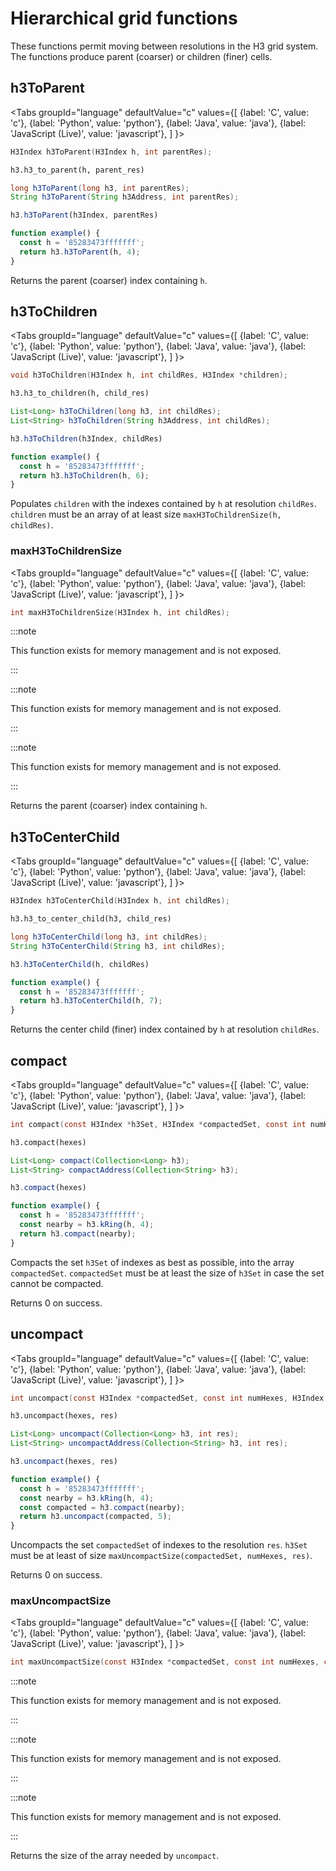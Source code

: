 # Hierarchical grid functions

These functions permit moving between resolutions in the H3 grid system. The functions produce parent (coarser) or children (finer) cells.

## h3ToParent

<Tabs
  groupId="language"
  defaultValue="c"
  values={[
    {label: 'C', value: 'c'},
    {label: 'Python', value: 'python'},
    {label: 'Java', value: 'java'},
    {label: 'JavaScript (Live)', value: 'javascript'},
  ]
}>
<TabItem value="c">

```c
H3Index h3ToParent(H3Index h, int parentRes);
```

</TabItem>
<TabItem value="python">

```py
h3.h3_to_parent(h, parent_res)
```

</TabItem>
<TabItem value="java">

```java
long h3ToParent(long h3, int parentRes);
String h3ToParent(String h3Address, int parentRes);
```

</TabItem>
<TabItem value="javascript">

```js
h3.h3ToParent(h3Index, parentRes)
```

```js live
function example() {
  const h = '85283473fffffff';
  return h3.h3ToParent(h, 4);
}
```

</TabItem>
</Tabs>

Returns the parent (coarser) index containing `h`.

## h3ToChildren

<Tabs
  groupId="language"
  defaultValue="c"
  values={[
    {label: 'C', value: 'c'},
    {label: 'Python', value: 'python'},
    {label: 'Java', value: 'java'},
    {label: 'JavaScript (Live)', value: 'javascript'},
  ]
}>
<TabItem value="c">

```c
void h3ToChildren(H3Index h, int childRes, H3Index *children);
```

</TabItem>
<TabItem value="python">

```py
h3.h3_to_children(h, child_res)
```

</TabItem>
<TabItem value="java">

```java
List<Long> h3ToChildren(long h3, int childRes);
List<String> h3ToChildren(String h3Address, int childRes);
```

</TabItem>
<TabItem value="javascript">

```js
h3.h3ToChildren(h3Index, childRes)
```

```js live
function example() {
  const h = '85283473fffffff';
  return h3.h3ToChildren(h, 6);
}
```

</TabItem>
</Tabs>

Populates `children` with the indexes contained by `h` at resolution `childRes`. `children` must be an array of at least size `maxH3ToChildrenSize(h, childRes)`.

### maxH3ToChildrenSize


<Tabs
  groupId="language"
  defaultValue="c"
  values={[
    {label: 'C', value: 'c'},
    {label: 'Python', value: 'python'},
    {label: 'Java', value: 'java'},
    {label: 'JavaScript (Live)', value: 'javascript'},
  ]
}>
<TabItem value="c">

```c
int maxH3ToChildrenSize(H3Index h, int childRes);
```

</TabItem>
<TabItem value="python">

:::note

This function exists for memory management and is not exposed.

:::

</TabItem>
<TabItem value="java">

:::note

This function exists for memory management and is not exposed.

:::

</TabItem>
<TabItem value="javascript">

:::note

This function exists for memory management and is not exposed.

:::

</TabItem>
</Tabs>

Returns the parent (coarser) index containing `h`.

## h3ToCenterChild

<Tabs
  groupId="language"
  defaultValue="c"
  values={[
    {label: 'C', value: 'c'},
    {label: 'Python', value: 'python'},
    {label: 'Java', value: 'java'},
    {label: 'JavaScript (Live)', value: 'javascript'},
  ]
}>
<TabItem value="c">

```c
H3Index h3ToCenterChild(H3Index h, int childRes);
```

</TabItem>
<TabItem value="python">

```py
h3.h3_to_center_child(h3, child_res)
```

</TabItem>
<TabItem value="java">

```java
long h3ToCenterChild(long h3, int childRes);
String h3ToCenterChild(String h3, int childRes);
```

</TabItem>
<TabItem value="javascript">

```js
h3.h3ToCenterChild(h, childRes)
```

```js live
function example() {
  const h = '85283473fffffff';
  return h3.h3ToCenterChild(h, 7);
}
```

</TabItem>
</Tabs>

Returns the center child (finer) index contained by `h` at resolution `childRes`.

## compact

<Tabs
  groupId="language"
  defaultValue="c"
  values={[
    {label: 'C', value: 'c'},
    {label: 'Python', value: 'python'},
    {label: 'Java', value: 'java'},
    {label: 'JavaScript (Live)', value: 'javascript'},
  ]
}>
<TabItem value="c">

```c
int compact(const H3Index *h3Set, H3Index *compactedSet, const int numHexes);
```

</TabItem>
<TabItem value="python">

```py
h3.compact(hexes)
```

</TabItem>
<TabItem value="java">

```java
List<Long> compact(Collection<Long> h3);
List<String> compactAddress(Collection<String> h3);
```

</TabItem>
<TabItem value="javascript">

```js
h3.compact(hexes)
```

```js live
function example() {
  const h = '85283473fffffff';
  const nearby = h3.kRing(h, 4);
  return h3.compact(nearby);
}
```

</TabItem>
</Tabs>

Compacts the set `h3Set` of indexes as best as possible, into the array `compactedSet`. `compactedSet` must be at least the size of `h3Set` in case the set cannot be compacted.

Returns 0 on success.

## uncompact

<Tabs
  groupId="language"
  defaultValue="c"
  values={[
    {label: 'C', value: 'c'},
    {label: 'Python', value: 'python'},
    {label: 'Java', value: 'java'},
    {label: 'JavaScript (Live)', value: 'javascript'},
  ]
}>
<TabItem value="c">

```c
int uncompact(const H3Index *compactedSet, const int numHexes, H3Index *h3Set, const int maxHexes, const int res);
```

</TabItem>
<TabItem value="python">

```py
h3.uncompact(hexes, res)
```

</TabItem>
<TabItem value="java">

```java
List<Long> uncompact(Collection<Long> h3, int res);
List<String> uncompactAddress(Collection<String> h3, int res);
```

</TabItem>
<TabItem value="javascript">

```js
h3.uncompact(hexes, res)
```

```js live
function example() {
  const h = '85283473fffffff';
  const nearby = h3.kRing(h, 4);
  const compacted = h3.compact(nearby);
  return h3.uncompact(compacted, 5);
}
```

</TabItem>
</Tabs>

Uncompacts the set `compactedSet` of indexes to the resolution `res`. `h3Set` must be at least of size `maxUncompactSize(compactedSet, numHexes, res)`.

Returns 0 on success.

### maxUncompactSize

<Tabs
  groupId="language"
  defaultValue="c"
  values={[
    {label: 'C', value: 'c'},
    {label: 'Python', value: 'python'},
    {label: 'Java', value: 'java'},
    {label: 'JavaScript (Live)', value: 'javascript'},
  ]
}>
<TabItem value="c">

```c
int maxUncompactSize(const H3Index *compactedSet, const int numHexes, const int res)
```

</TabItem>
<TabItem value="python">

:::note

This function exists for memory management and is not exposed.

:::

</TabItem>
<TabItem value="java">

:::note

This function exists for memory management and is not exposed.

:::

</TabItem>
<TabItem value="javascript">

:::note

This function exists for memory management and is not exposed.

:::

</TabItem>
</Tabs>

Returns the size of the array needed by `uncompact`.
